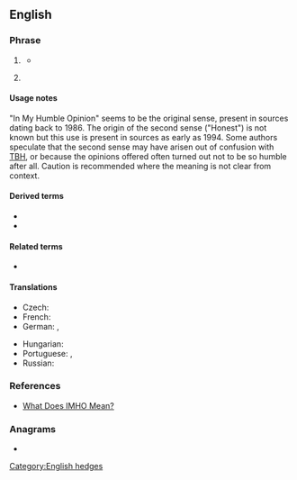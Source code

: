 ==English==

===Phrase===
{{en-phrase}}

# {{lb|en|Internet}} {{initialism of|en|[[in my humble opinion]]}}
#* {{quote-newsgroup|en|author=Helen Gerald|date=1995-04-27|title=Re: Liz Hurley|newsgroup=rec.arts.tv.uk|id=1bd766f1e95e31fd|url=http://groups.google.com/group/rec.arts.tv.uk/msg/1bd766f1e95e31fd|passage='''IMHO''' she just devalues the rest of us who want to be judged by what we do and what we are, not how we look and who we discuss Uganda with.}}
# {{lb|en|Internet}} {{initialism of|en|[[in my honest opinion]]}}

====Usage notes====
"In My Humble Opinion" seems to be the original sense, present in sources dating back to 1986. The origin of the second sense ("Honest") is not known but this use is present in sources as early as 1994. Some authors speculate that the second sense may have arisen out of confusion with [[TBH]], or because the opinions offered often turned out not to be so humble after all. Caution is recommended where the meaning is not clear from context.

====Derived terms====
* {{l|en|IMNAAHO}}
* {{l|en|IMNSHO}}

====Related terms====
* {{l|en|IMO}}

====Translations====
{{trans-top|in my humble opinion}}
* Czech: {{t|cs|DMSN}}
* French: {{t+|fr|àmha}}
* German: {{t|de|mbMn}}, {{t+|de|mMn}}
{{trans-mid}}
* Hungarian: {{t|hu|szvsz}}
* Portuguese: {{t+|pt|EMHO|}}, {{t+|pt|NMHO}}
* Russian: {{t|ru|по моему скромному мнению}}
{{trans-bottom}}

===References===
* [https://www.freep.com/story/news/nation/2018/05/03/what-does-imho-mean/576230002/ What Does IMHO Mean?]

===Anagrams===
* {{anagrams|en|a=himo|Miho|OHIM}}

[[Category:English hedges]]